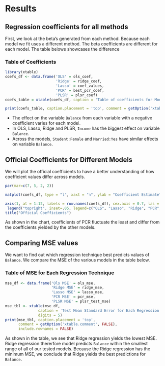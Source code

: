 # Results

## Regression coefficients for all methods
First, we look at the beta's generated from each method. Because each model we fit uses a different method. The beta coefficients are different for each model. The table belows showcases the difference

### Table of Coefficients
```r
library(xtable)
coefs_df <- data.frame('OLS' = ols_coef,
                       'Ridge' = ridge_coef,
                       'Lasso' = coef_values,
                       'PCR' = best_pcr_coef,
                       'PLSR' = plsr_coef)
coefs_table = xtable(coefs_df, caption = 'Table of coefficients for Modeling the Response Balance', digits = 4)

print(coefs_table, caption.placement = 'top', comment = getOption('xtable.comment', FALSE), include.rownames = FALSE)

```
* The effect on the variable `Balance` from each variable with a negative coefficient varies for each model. 
* In OLS, Lasso, Ridge and PLSR, `Income` has the biggest effect on variable `Balance`.
* Across the models, `Student:Female` and `Married:Yes` have similar effects on variable `Balance`.

## Official Coefficients for Different Models

We will plot the official coefficients to have a better understanding of how coefficient values differ across models.

``` r
par(mar=c(7, 5, 2, 2))

matplot(coefs_df, type = "l", xaxt = "n", ylab = "Coefficient Estimate", col = c(1:5))

axis(1, at = 1:12, labels = row.names(coefs_df), cex.axis = 0.7, las = 2)
 legend("topright", inset=.05, legend=c("OLS", "Lasso", "Ridge", "PCR", "PLSR"), pch=1, col=c(1:5), horiz=FALSE, bty = "n")
title("Official Coefficients")
```

As shown in the chart,  coefficients of PCR fluctuate the least and differ from the coefficients yielded by the other models. 

## Comparing MSE values 
We want to find out which regression technique best predicts values of `Balance`. We compare the MSE of the various models in the table below.

### Table of MSE for Each Regression Technique
```r
mse_df <- data.frame('Ols MSE' = ols_mse,
                     'Ridge MSE' = ridge_mse,
                     'Lasso MSE' = lasso_mse,
                     'PCR MSE' = pcr_mse,
                     'PLSR MSE' = plsr_test_mse)
mse_tbl <- xtable(mse_df,
               caption = 'Test Mean Standard Error for Each Regression Method',
               digits = 5)
print(mse_tbl, caption.placement = 'top',
      comment = getOption('xtable.comment', FALSE),
      include.rownames = FALSE)
```
As shown in the table, we see that Ridge regression yields the lowest MSE.  Ridge regression thererfore model predicts `Balance` within the smallest range of all of our tested models. Because the Ridge regression has the minimum MSE, we conclude that Ridge yields the best predictions for `Balance`.



